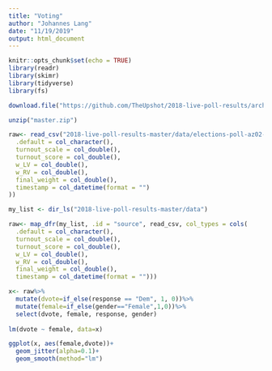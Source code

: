 ```yaml
---
title: "Voting"
author: "Johannes Lang"
date: "11/19/2019"
output: html_document
---
```


```r
knitr::opts_chunk$set(echo = TRUE)
library(readr)
library(skimr)
library(tidyverse)
library(fs)
```

```r
download.file("https://github.com/TheUpshot/2018-live-poll-results/archive/master.zip", destfile="master.zip")

unzip("master.zip")

raw<- read_csv("2018-live-poll-results-master/data/elections-poll-az02-1.csv", col_types = cols(
  .default = col_character(),
  turnout_scale = col_double(),
  turnout_score = col_double(),
  w_LV = col_double(),
  w_RV = col_double(),
  final_weight = col_double(),
  timestamp = col_datetime(format = "")
))

my_list <- dir_ls("2018-live-poll-results-master/data")

raw<- map_dfr(my_list, .id = "source", read_csv, col_types = cols(
  .default = col_character(),
  turnout_scale = col_double(),
  turnout_score = col_double(),
  w_LV = col_double(),
  w_RV = col_double(),
  final_weight = col_double(),
  timestamp = col_datetime(format = "")))

x<- raw%>%
  mutate(dvote=if_else(response == "Dem", 1, 0))%>%
  mutate(female=if_else(gender=="Female",1,0))%>%
  select(dvote, female, response, gender)
  
lm(dvote ~ female, data=x)

ggplot(x, aes(female,dvote))+
  geom_jitter(alpha=0.1)+
  geom_smooth(method="lm")
```

